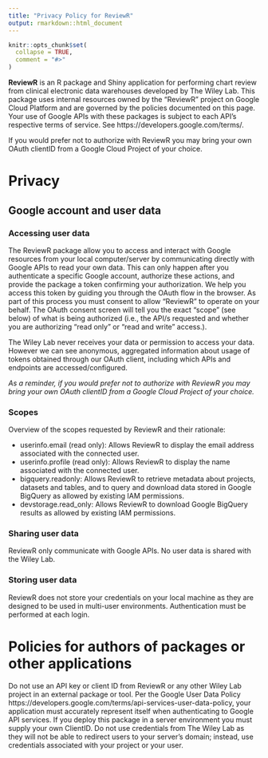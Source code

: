 ```yaml
---
title: "Privacy Policy for ReviewR"
output: rmarkdown::html_document
---
```


```r
knitr::opts_chunk$set(
  collapse = TRUE,
  comment = "#>"
)
```

**ReviewR** is an R package and Shiny application for performing chart review from clinical electronic data warehouses developed by The Wiley Lab. This package uses internal resources owned by the “ReviewR” project on Google Cloud Platform and are governed by the policies documented on this page. Your use of Google APIs with these packages is subject to each API’s respective terms of service. See https://developers.google.com/terms/.

If you would prefer not to authorize with ReviewR you may bring your own OAuth clientID from a Google Cloud Project of your choice.

# Privacy

## Google account and user data

### Accessing user data
The ReviewR package allow you to access and interact with Google resources from your local computer/server by communicating directly with Google APIs to read your own data. This can only happen after you authenticate a specific Google account, authorize these actions, and provide the package a token confirming your authorization. We help you access this token by guiding you through the OAuth flow in the browser. As part of this process you must consent to allow “ReviewR” to operate on your behalf. The OAuth consent screen will tell you the exact “scope” (see below) of what is being authorized (i.e., the API/s requested and whether you are authorizing “read only” or “read and write” access.). 

The Wiley Lab never receives your data or permission to access your data. However we can see anonymous, aggregated information about usage of tokens obtained through our OAuth client, including which APIs and endpoints are accessed/configured. 

*As a reminder, if you would prefer not to authorize with ReviewR you may bring your own OAuth clientID from a Google Cloud Project of your choice.*

### Scopes
Overview of the scopes requested by ReviewR and their rationale:

* userinfo.email (read only): Allows ReviewR to display the email address associated with the connected user. 
* userinfo.profile (read only): Allows ReviewR to display the  name associated with the connected user.
* bigquery.readonly: Allows ReviewR to retrieve metadata about projects, datasets and tables, and to query and download data stored in Google BigQuery as allowed by existing IAM permissions.
* devstorage.read_only: Allows ReviewR to download Google BigQuery results as allowed by existing IAM permissions.

### Sharing user data
ReviewR only communicate with Google APIs. No user data is shared with the Wiley Lab.

### Storing user data
ReviewR does not store your credentials on your local machine as they are designed to be used in multi-user environments. Authentication must be performed at each login. 

# Policies for authors of packages or other applications
Do not use an API key or client ID from ReviewR or any other Wiley Lab project in an external package or tool. Per the Google User Data Policy https://developers.google.com/terms/api-services-user-data-policy, your application must accurately represent itself when authenticating to Google API services.
If you deploy this package in a server  environment you must supply your own ClientID. Do not use credentials from The Wiley Lab as they will not be able to redirect users to your server’s domain; instead, use credentials associated with your project or your user.
